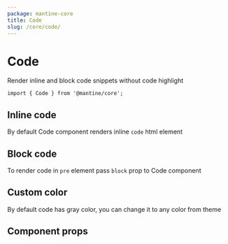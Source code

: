 ```yaml
---
package: mantine-core
title: Code
slug: /core/code/
---
```



# Code

Render inline and block code snippets without code highlight

<PageHeader source="mantine-core/src/Code/Code.tsx" docs="core/Code.mdx" package="@mantine/core" />

```tsx
import { Code } from '@mantine/core';
```

## Inline code

By default Code component renders inline `code` html element

<CodeInlineDemo />

## Block code

To render code in `pre` element pass `block` prop to Code component

<CodeBlockDemo />

## Custom color

By default code has gray color, you can change it to any color from <GatsbyLink to="/theming">theme</GatsbyLink>

<CodeColorDemo />

## Component props

<PropsTable component="Code" />
